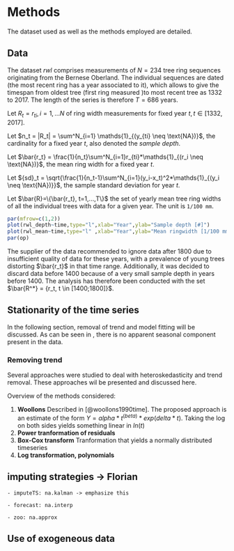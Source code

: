 # Methods

The dataset used as well as the methods employed are detailed.

## Data
The dataset ${rwl}$ comprises measurements of $N=234$ tree ring sequences originating from the Bernese Oberland. The individual sequences are dated (the most recent ring has a year associated to it), which allows to give the timespan from oldest tree (first ring measured )to most recent tree as 1332 to 2017. The length of the series is therefore $T=686$ years.

Let $R_t = {r_{ti}, i=1,...N}$ of ring width measurements for fixed year $t, t \in [1332,2017]$.

Let $n_t = |R_t| = \sum^N_{i=1} \mathds{1}_{(y_{ti} \neq \text{NA})}$, the cardinality for a fixed year $t$, also denoted the *sample depth*.

Let $\bar{r_t} = \frac{1}{n_t}\sum^N_{i=1}r_{ti}*\mathds{1}_{(r_i \neq \text{NA})}$, the mean ring width for a fixed year $t$.

Let ${sd}_t = \sqrt{\frac{1}{n_t-1}\sum^N_{i=1}(y_i-x_t)^2*\mathds{1}_{(y_i \neq \text{NA})}}$, the sample standard deviation for year $t$.

Let $\bar{R}=\{\bar{r_t}, t=1,...,T\}$ the set of yearly mean tree ring widths of all the individual trees with data for a given year. The unit is `1/100 mm`.

```r
par(mfrow=c(1,2))
plot(rwl_depth~time,type="l",xlab="Year",ylab="Sample depth [#]")
plot(rwl_mean~time,type="l" ,xlab="Year",ylab="Mean ringwidth [1/100 mm]")
par(op)
```

The supplier of the data recommended to ignore data after 1800 due to insufficient quality of data for these years, with a prevalence of young trees distorting $\bar{r_t}$ in that time range. Additionally, it was decided to discard data before 1400 because of a very small sample depth in years before 1400. The analysis has therefore been conducted with the set $\bar{R^*} = {r_t, t \in [1400;1800]}$.

## Stationarity of the time series

In the following section, removal of trend and model fitting will be discussed. As can be seen in \ref{fig:datacharacteristics}, there is no apparent seasonal component present in the data.

### Removing trend

Several approaches were studied to deal with heteroskedasticity and trend removal. These approaches wil be presented and discussed here.

Overview of the methods considered:

1. **Woollons** Described in [@woollons1990time]. The proposed approach is an estimate of the form $Y = alpha*t^(beta)*exp(delta*t)$. Taking the log on both sides yields something linear in $ln(t)$
2. **Power tranformation of residuals**
3. **Box-Cox transform** Tranformation that yields a normally distributed timeseries
4. **Log transformation, polynomials**

## imputing strategies -> Florian

    - imputeTS: na.kalman -> emphasize this

    - forecast: na.interp

    - zoo: na.approx

## Use of exogeneous data

